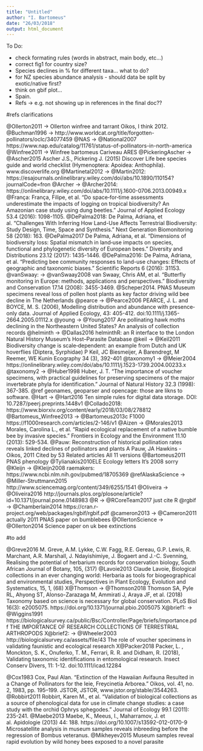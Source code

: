 ```yaml
---
title: "Untitled"
author: "I. Bartomeus"
date: "26/03/2018"
output: html_document
---
```


To Do:

- check formating rules (words in abstract, main body, etc...)
- correct fig1 for country size?
- Species declines in % for different taxa... what to do?
- for NZ species abundance analysis - should data be split by exotic/native first?
- think on gbif plot...
- Spain.
- Refs -> e.g. not showing up in references in the final doc??


#refs clarifications

@Ollerton2011 -> Ollerton winfree and tarrant Oikos, I think 2012.
@Buchman1996 -> http://www.worldcat.org/title/forgotten-pollinators/oclc/34077459
@NAS -> @National2007 https://www.nap.edu/catalog/11761/status-of-pollinators-in-north-america
@Winfree2011 -> Winfree bartomeus Cariveau ARES
@PickeringAscher -> @Ascher2015 Ascher J.S., Pickering J. (2015) Discover Life bee species guide and world checklist (Hymenoptera: Apoidea: Anthophila). www.discoverlife.org
@Martinetal2012 -> @Martin2012: https://esajournals.onlinelibrary.wiley.com/doi/abs/10.1890/110154?journalCode=fron
@Archer -> @Archer2014: https://onlinelibrary.wiley.com/doi/abs/10.1111/j.1600-0706.2013.00949.x
@França: França, Filipe, et al. "Do space‐for‐time assessments underestimate the impacts of logging on tropical biodiversity? An Amazonian case study using dung beetles." Journal of Applied Ecology 53.4 (2016): 1098-1105.
@DePalma2018: De Palma, Adriana, et al. "Challenges With Inferring How Land-Use Affects Terrestrial Biodiversity: Study Design, Time, Space and Synthesis." Next Generation Biomonitoring 58 (2018): 163.
@DePalma2017 De Palma, Adriana, et al. "Dimensions of biodiversity loss: Spatial mismatch in land‐use impacts on species, functional and phylogenetic diversity of European bees." Diversity and Distributions 23.12 (2017): 1435-1446.
@DePalma2016: De Palma, Adriana, et al. "Predicting bee community responses to land-use changes: Effects of geographic and taxonomic biases." Scientific Reports 6 (2016): 31153.
@vanSwaay: -> @vanSwaay2008 van Swaay, Chris AM, et al. "Butterfly monitoring in Europe: methods, applications and perspectives." Biodiversity and Conservation 17.14 (2008): 3455-3469.
@Scheper2014. PNAS Museum specimens reveal loss of pollen host plants as key factor driving wild bee decline in The Netherlands
@pearce -> @Pearce2006 PEARCE, J. L. and BOYCE, M. S. (2006), Modelling distribution and abundance with presence‐only data. Journal of Applied Ecology, 43: 405-412. doi:10.1111/j.1365-2664.2005.01112.x
@young -> @Young2017 Are pollinating hawk moths declining in the Northeastern United States? An analysis of collection records
@helminth -> @Dallas2016 helminthR: an R interface to the London Natural History Museum's Host–Parasite Database
@keil -> @Keil2011 Biodiversity change is scale‐dependent: an example from Dutch and UK hoverflies (Diptera, Syrphidae)
P Keil, JC Biesmeijer, A Barendregt, M Reemer, WE Kunin
Ecography 34 (3), 392-401
@taxonomy1 -> @Meier2004
https://onlinelibrary.wiley.com/doi/abs/10.1111/j.1523-1739.2004.00233.x
@taxonomy2 -> @Huber1998 Huber, J. T. "The importance of voucher specimens, with practical guidelines for preserving specimens of the major invertebrate phyla for identification." Journal of Natural History 32.3 (1998): 367-385.
@ref geonames, geoparser and opencage: those are likns to software.
@Hart -> @Hart2016 Ten simple rules for digital data storage. DOI: 10.7287/peerj.preprints.1448v1
@Collado2018: https://www.biorxiv.org/content/early/2018/03/08/278812
@Bartomeus_Winfree2013 -> @Bartomeus2013c F1000 https://f1000research.com/articles/2-146/v1
@Aizen -> @Morales2013 Morales, Carolina L., et al. "Rapid ecological replacement of a native bumble bee by invasive species." Frontiers in Ecology and the Environment 11.10 (2013): 529-534.
@Pauw: Reconstruction of historical pollination rates reveals linked declines of pollinators and plants
A Pauw, JA Hawkins - Oikos, 2011
Cited by 53 Related articles All 11 versions
@Bartomeus2011 PNAS phenology
@Tylianakis2010ELE Ecology letters It's 2008 sorry
@Kleijn -> @Kleijn2008 raemakers: https://www.ncbi.nlm.nih.gov/pubmed/18705369
@refAlaskaScience -> @Miller-Struttmann2015 http://www.sciencemag.org/content/349/6255/1541
@Oliveira -> @Oliveira2016 http://journals.plos.org/plosone/article?id=10.1371/journal.pone.0148983
@R -> @RCoreTeam2017 just cite R
@rgbif -> @Chamberlain2014 https://cran.r-project.org/web/packages/rgbif/rgbif.pdf
@cameron2013 -> @Cameron2011 actually 2011 PNAS paper on bumblebees
@OllertonScience -> @Ollerton2014 Science paper on uk bee extinctions


#to add

@Greve2016 M. Greve, A.M. Lykke, C.W. Fagg, R.E. Gereau, G.P. Lewis, R. Marchant, A.R. Marshall, J. Ndayishimiye, J. Bogaert and J.-C. Svenning, Realising the potential of herbarium records for conservation biology, South African Journal of Botany, 105, (317)
@Lavoie2013 Claude Lavoie, Biological collections in an ever changing world: Herbaria as tools for biogeographical and environmental studies, Perspectives in Plant Ecology, Evolution and Systematics, 15, 1, (68)
X@Thomson -> @Thomson2018 Thomson SA, Pyle RL, Ahyong ST, Alonso-Zarazaga M, Ammirati J, Araya JF, et al. (2018) Taxonomy based on science is necessary for global conservation. PLoS Biol 16(3): e2005075. https://doi.org/10.1371/journal.pbio.2005075
X@brief1: -> @Wiggins1991 https://biologicalsurvey.ca/public/Bsc/Controller/Page/briefs/importance.pdf THE IMPORTANCE OF RESEARCH COLLECTIONS OF TERRESTRIAL ARTHROPODS
X@brief2: -> @Wheeler2003 http://biologicalsurvey.ca/assets/file/43 The role of voucher specimens in validating faunistic and ecological research
X@Packer2018 Packer, L. , Monckton, S. K., Onuferko, T. M., Ferrari, R. R. and Didham, R. (2018), Validating taxonomic identifications in entomological research. Insect Conserv Divers, 11: 1-12. doi:10.1111/icad.12284

@Cox1983 Cox, Paul Alan. “Extinction of the Hawaiian Avifauna Resulted in a Change of Pollinators for the Ieie, Freycinetia Arborea.” Oikos, vol. 41, no. 2, 1983, pp. 195–199. JSTOR, JSTOR, www.jstor.org/stable/3544263.
@Robbirt2011 Robbirt, Karen M., et al. "Validation of biological collections as a source of phenological data for use in climate change studies: a case study with the orchid Ophrys sphegodes." Journal of Ecology 99.1 (2011): 235-241.
@Maebe2013 Maebe, K., Meeus, I., Maharramov, J. et al. Apidologie (2013) 44: 188. https://doi.org/10.1007/s13592-012-0170-9 Microsatellite analysis in museum samples reveals inbreeding before the regression of Bombus veteranus.
@Mikheyev2015 Museum samples reveal rapid evolution by wild honey bees exposed to a novel parasite







